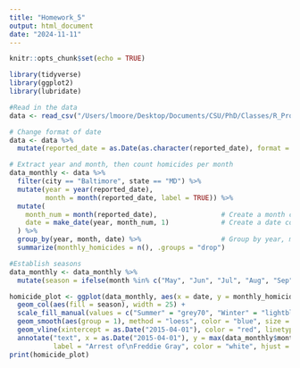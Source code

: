 ```yaml
---
title: "Homework_5"
output: html_document
date: "2024-11-11"
---
```


```r
knitr::opts_chunk$set(echo = TRUE)
```


```r
library(tidyverse)
library(ggplot2)
library(lubridate)
```


```r
#Read in the data
data <- read_csv("/Users/lmoore/Desktop/Documents/CSU/PhD/Classes/R_Programming_ERHS_535/Homework/Homework 5/Homework_5/Homework_5/data/homicide-data.csv")
```

```r
# Change format of date
data <- data %>%
  mutate(reported_date = as.Date(as.character(reported_date), format = "%Y%m%d"))
```



```r
# Extract year and month, then count homicides per month
data_monthly <- data %>%
  filter(city == "Baltimore", state == "MD") %>%
  mutate(year = year(reported_date),
         month = month(reported_date, label = TRUE)) %>%
  mutate(
    month_num = month(reported_date),                # Create a month column
    date = make_date(year, month_num, 1)             # Create a date column using numeric month
  ) %>%
  group_by(year, month, date) %>%                    # Group by year, month, and date
  summarize(monthly_homicides = n(), .groups = "drop")
```



```r
#Establish seasons
data_monthly <- data_monthly %>%
  mutate(season = ifelse(month %in% c("May", "Jun", "Jul", "Aug", "Sep", "Oct"), "Summer", "Winter"))
```


```r
homicide_plot <- ggplot(data_monthly, aes(x = date, y = monthly_homicides)) +
  geom_col(aes(fill = season), width = 25) +
  scale_fill_manual(values = c("Summer" = "grey70", "Winter" = "lightblue")) +
  geom_smooth(aes(group = 1), method = "loess", color = "blue", size = 1.5, se = FALSE, span = 0.1) +
  geom_vline(xintercept = as.Date("2015-04-01"), color = "red", linetype = "dashed", size = 1) +
  annotate("text", x = as.Date("2015-04-01"), y = max(data_monthly$monthly_homicides) * 0.9,
           label = "Arrest of\nFreddie Gray", color = "white", hjust = 1.1, size = 4)
print(homicide_plot)
```

